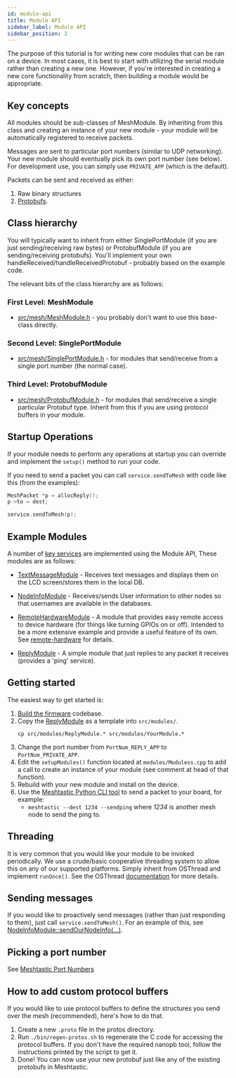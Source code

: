 ```yaml
---
id: module-api
title: Module API
sidebar_label: Module API
sidebar_position: 3
---
```


The purpose of this tutorial is for writing new core modules that can be ran on a device. In most cases, it is best to start with utilizing the serial module rather than creating a new one. However, if you're interested in creating a new core functionality from scratch, then building a module would be appropriate.

## Key concepts

All modules should be sub-classes of MeshModule. By inheriting from this class and creating an instance of your new module - your module will be automatically registered to receive packets.

Messages are sent to particular port numbers (similar to UDP networking). Your new module should eventually pick its own port number (see below). For development use, you can simply use `PRIVATE_APP` (which is the default).

Packets can be sent and received as either:

1. Raw binary structures
2. [Protobufs](https://developers.google.com/protocol-buffers).

## Class hierarchy

You will typically want to inherit from either SinglePortModule (if you are just sending/receiving raw bytes) or ProtobufModule (if you are sending/receiving protobufs). You'll implement your own handleReceived/handleReceivedProtobuf - probably based on the example code.

The relevant bits of the class hierarchy are as follows:

### First Level: MeshModule

- [src/mesh/MeshModule.h](http://github.com/meshtastic/firmware/tree/master/src/mesh/MeshModule.h) - you probably don't want to use this base-class directly.

### Second Level: SinglePortModule

- [src/mesh/SinglePortModule.h](http://github.com/meshtastic/firmware/tree/master/src/mesh/SinglePortModule.h) - for modules that send/receive from a single port number (the normal case).

### Third Level: ProtobufModule

- [src/mesh/ProtobufModule.h](http://github.com/meshtastic/firmware/tree/master/src/mesh/ProtobufModule.h) - for modules that send/receive a single particular Protobuf type. Inherit from this if you are using protocol buffers in your module.

## Startup Operations

If your module needs to perform any operations at startup you can override and implement the `setup()` method to run your code.

If you need to send a packet you can call `service.sendToMesh` with code like this (from the examples):

```cpp
MeshPacket *p = allocReply();
p->to = dest;

service.sendToMesh(p);
```

## Example Modules

A number of [key services](http://github.com/meshtastic/firmware/tree/master/src/modules) are implemented using the Module API, These modules are as follows:

- [TextMessageModule](http://github.com/meshtastic/firmware/tree/master/src/modules/TextMessageModule.h) - Receives text messages and displays them on the LCD screen/stores them in the local DB.

- [NodeInfoModule](http://github.com/meshtastic/firmware/tree/master/src/modules/NodeInfoModule.h) - Receives/sends User information to other nodes so that usernames are available in the databases.

- [RemoteHardwareModule](http://github.com/meshtastic/firmware/tree/master/src/modules/RemoteHardwareModule.h) - A module that provides easy remote access to device hardware (for things like turning GPIOs on or off). Intended to be a more extensive example and provide a useful feature of its own. See [remote-hardware](/docs/hardware/peripheral/#remote-hardware) for details.

- [ReplyModule](http://github.com/meshtastic/firmware/tree/master/src/modules/ReplyModule.h) - A simple module that just replies to any packet it receives (provides a 'ping' service).

## Getting started

The easiest way to get started is:

1. [Build the firmware](/docs/development/firmware/build) codebase.
2. Copy the [ReplyModule](http://github.com/meshtastic/firmware/tree/master/src/modules/ReplyModule.cpp) as a template into `src/modules/`.
   ```shell
   cp src/modules/ReplyModule.* src/modules/YourModule.*
   ```
3. Change the port number from `PortNum_REPLY_APP` to `PortNum_PRIVATE_APP`.
4. Edit the `setupModules()` function located at `modules/Moduless.cpp` to add a call to create an instance of your module (see comment at head of that function).
5. Rebuild with your new module and install on the device.
6. Use the [Meshtastic Python CLI tool](https://github.com/meshtastic/Meshtastic-python) to send a packet to your board, for example:
   - `meshtastic --dest 1234 --sendping` where _1234_ is another mesh node to send the ping to.

## Threading

It is very common that you would like your module to be invoked periodically.
We use a crude/basic cooperative threading system to allow this on any of our supported platforms. Simply inherit from OSThread and implement `runOnce()`. See the OSThread [documentation](http://github.com/meshtastic/firmware/tree/master/src/concurrency/OSThread.h) for more details.

## Sending messages

If you would like to proactively send messages (rather than just responding to them), just call `service.sendToMesh()`. For an example of this, see [NodeInfoModule::sendOurNodeInfo(...)](http://github.com/meshtastic/firmware/tree/master/src/modules/NodeInfoModule.cpp).

## Picking a port number

See [Meshtastic Port Numbers](/docs/development/firmware/portnum)

## How to add custom protocol buffers

If you would like to use protocol buffers to define the structures you send over the mesh (recommended), here's how to do that.

1. Create a new `.proto` file in the protos directory.
2. Run `./bin/regen-protos.sh` to regenerate the C code for accessing the protocol buffers. If you don't have the required nanopb tool, follow the instructions printed by the script to get it.
3. Done! You can now use your new protobuf just like any of the existing protobufs in Meshtastic.
